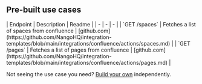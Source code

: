 
## Pre-built use cases

<AccordionGroup>


<Accordion title="Others">
| Endpoint | Description | Readme |
| - | - | - |
| `GET /spaces` | Fetches a list of spaces from confluence | [github.com](https://github.com/NangoHQ/integration-templates/blob/main/integrations/confluence/actions/spaces.md) |
| `GET /pages` | Fetches a list of pages from confluence | [github.com](https://github.com/NangoHQ/integration-templates/blob/main/integrations/confluence/actions/pages.md) |
</Accordion>

</AccordionGroup>

<Tip>Not seeing the use case you need? [Build your own](https://nango.dev/slack) independently.</Tip>
